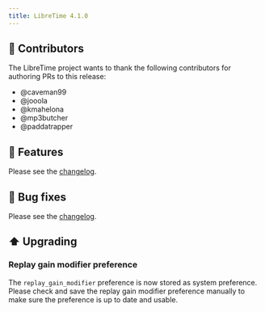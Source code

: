 ```yaml
---
title: LibreTime 4.1.0
---
```



<ReleaseHead date="2024-05-05" version="4.1.0" />

## :sparkling_heart: Contributors

The LibreTime project wants to thank the following contributors for authoring PRs to this release:

- @caveman99
- @jooola
- @kmahelona
- @mp3butcher
- @paddatrapper

## :rocket: Features

Please see the [changelog](https://github.com/libretime/libretime/blob/main/CHANGELOG.md#410-2024-05-05).

## :bug: Bug fixes

Please see the [changelog](https://github.com/libretime/libretime/blob/main/CHANGELOG.md#410-2024-05-05).

## :arrow_up: Upgrading

### Replay gain modifier preference

The `replay_gain_modifier` preference is now stored as system preference. Please check and save the replay gain modifier preference manually to make sure the preference is up to date and usable.
